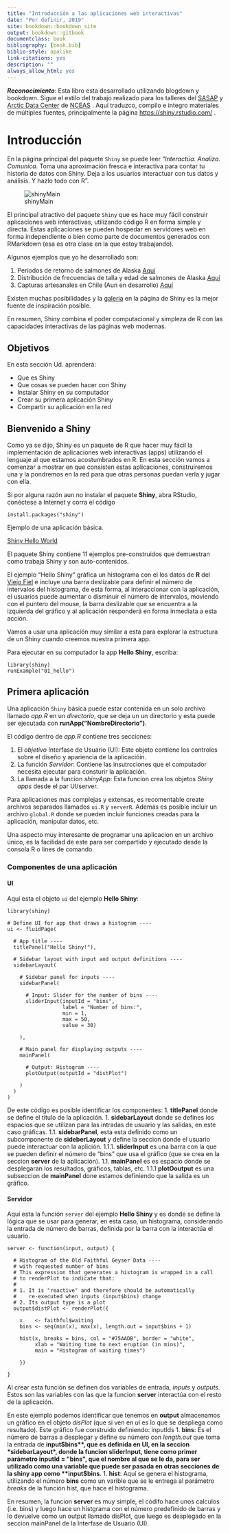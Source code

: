 ```yaml
--- 
title: "Introducción a las aplicaciones web interactivas"
date: "Por definir, 2019"
site: bookdown::bookdown_site
output: bookdown::gitbook
documentclass: book
bibliography: [book.bib]
biblio-style: apalike
link-citations: yes
description: ""
always_allow_html: yes
---
```


_**Reconocimiento**_: Esta libro esta desarrollado utilizando blogdown y bookdown. Sigue el estilo del 
trabajo realizado para los talleres del [SASAP](https://alaskasalmonandpeople.org/){target="_blank"}  y [Arctic Data Center](https://arcticdata.io/){target="_blank"}  de [NCEAS](https://www.nceas.ucsb.edu/){target="_blank"} . Aquí traduzco, compilo e integro 
materiales de múltiples fuentes, principalmente la página [https://shiny.rstudio.com/](https://shiny.rstudio.com/){target="_blank"} .


# Introducción

En la página principal del paquete `Shiny` se puede leer "*Interactúa.* *Analiza.* *Comunica.* Toma una aproximación
fresca e interactiva para contar tu historia de datos con Shiny. Deja a los usuarios interactuar con tus datos y
análisis. Y hazlo todo con R".

  ![shinyMain](imagenes/main_Shiny.jpg)

El principal atractivo del paquete `Shiny` que es hace muy fácil construir aplicaciones web interactivas, utilizando
código R en forma simple y directa. Estas aplicaciones se pueden hospedar en servidores web en forma independiente
o bien como parte de documentos generados con RMarkdown (esa es otra clase en la que estoy trabajando).

Algunos ejemplos que yo he desarrollado son:

1. Períodos de retorno de salmones de Alaska [Aquí](https://cornejo.shinyapps.io/ggjoy_Escapement/){target="_blank"} 
1. Distribución de frecuencias de talla y edad de salmones de Alaska [Aquí](https://cornejo.shinyapps.io/shiny_asl-AgeLength/){target="_blank"} 
1. Capturas artesanales en Chile (Aun en desarrollo) [Aquí](https://cornejo.shinyapps.io/CapturasArtesanales/){target="_blank"} 

Existen muchas posibilidades y la [galeria](https://shiny.rstudio.com/gallery/see-more.html){target="_blank"}  en la página de Shiny es la mejor fuente de inspiración posible.

En resumen, Shiny combina el poder computacional y simpleza de R con las capacidades interactivas de las páginas web modernas.


## Objetivos

En esta sección Ud. aprenderá:

- Que es Shiny
- Que cosas se pueden hacer con Shiny
- Instalar Shiny en su computador
- Crear su primera aplicación Shiny
- Compartir su aplicación en la red


## Bienvenido a Shiny

Como ya se dijo, Shiny es un paquete de R que hacer muy fácil la implementación de aplicaciones web interactivas
(apps) utilizando el lenguaje al que estamos acostumbrados en R. En esta sección vamos a comenzar a mostrar en que consisten estas aplicaciones, construiremos una y la pondremos en la red para que otras personas puedan verla y jugar con ella.

Si por alguna razón aun no instalar el paquete **Shiny**, abra RStudio, conéctese a Internet y corra el código

```
install.packages("shiny")
```

Ejemplo de una aplicación básica.

 [Shiny Hello World](imagenes/01_hello.png)

El paquete Shiny contiene 11 ejemplos pre-construidos que demuestran como trabaja Shiny y son auto-contenidos.

El ejemplo "Hello Shiny" gráfica un histograma con el los datos de **R** del 
[Viejo Fiel](https://es.wikipedia.org/wiki/Old_Faithful) e incluye una barra deslizable para definir el número de  
intervalos del histograma, de esta forma, al interaccionar con la aplicación, el usuarios puede aumentar o disminuir
el número de intervalos, moviendo con el puntero del mouse, la barra deslizable que se encuentra a la izquierda del
gráfico y al aplicación responderá en forma inmediata a esta acción. 

Vamos a usar una aplicación muy similar a esta para explorar la estructura de un Shiny cuando creemos nuestra primera app.

Para ejecutar en su computador la app **Hello Shiny**, escriba:

```
library(shiny)
runExample("01_hello")
```


## Primera aplicación

Una aplicación `Shiny` básica puede estar contenida en un solo archivo llamado *app.R* en un *directorio*, que se deja un un directorio y esta puede ser ejecutada con **runApp("NombreDirectorio")**.

El código dentro de *app.R* contiene tres secciones:

1. El *objetivo* Interfase de Usuario (UI): Este objeto contiene los controles sobre el diseño y apariencia de la aplicacióin. 
1. La función *Servidor*: Contiene las insutrcciones que el computador necesita ejecutar para consturir la aplicación.
1. La llamada a la funcion *shinyApp*: Esta funcion crea los objetos *Shiny apps* desde el par UI/server.

Para aplicaciones mas complejas y extensas, es recomentable create archivos separados llamados `ui.R` y `serverR`. Además es posible incluir un archivo `global.R` donde se pueden incluir funciones creadas para la aplicación, manipular datos, etc.

Una aspecto muy interesante de programar una aplicacion en un archivo único, es la facilidad de este para ser compartido y ejecutado desde la consola R o lines de comando.

### Componentes de una aplicación

#### UI

Aquí esta el objeto `ui` del ejemplo **Hello Shiny**:

```
library(shiny)

# Define UI for app that draws a histogram ----
ui <- fluidPage(

  # App title ----
  titlePanel("Hello Shiny!"),

  # Sidebar layout with input and output definitions ----
  sidebarLayout(

    # Sidebar panel for inputs ----
    sidebarPanel(

      # Input: Slider for the number of bins ----
      sliderInput(inputId = "bins",
                  label = "Number of bins:",
                  min = 1,
                  max = 50,
                  value = 30)

    ),

    # Main panel for displaying outputs ----
    mainPanel(

      # Output: Histogram ----
      plotOutput(outputId = "distPlot")

    )
  )
)
```
De este código es posible identificar los componentes:
1. **titlePanel** donde se define el título de la aplicación.
1. **sidebarLayout** donde se defines los espacios que se utilizan para las intradas de usuario y las salidas, en este caso gráficas.
1.1. **sidebarPanel**, esta esta definido como un subcomponente de **sideberLayout** y define la seccion donde el usuario puede interactuar con la aplición.
1.1.1. **sliderInput** es una barra con la que se pueden definir el número de "bins" que usa el gráfico (que se crea en la seccion **server** de la aplicación).
1.1. **mainPanel** es es espacio donde se desplegaran los resultados, gráficos, tablas, etc.
1.1.1 **plotOoutput** es una subseccion de **mainPanel** done estamos definiendo que la salida es un gráfico.


#### Servidor

Aquí esta la función `server` del ejemplo **Hello Shiny** y es donde se define la lógica que se usar para generar, en esta caso, un histograma, considerando la entrada de número de barras, definida por la barra con la interactúa el usuario.

```
server <- function(input, output) {

  # Histogram of the Old Faithful Geyser Data ----
  # with requested number of bins
  # This expression that generates a histogram is wrapped in a call
  # to renderPlot to indicate that:
  #
  # 1. It is "reactive" and therefore should be automatically
  #    re-executed when inputs (input$bins) change
  # 2. Its output type is a plot
  output$distPlot <- renderPlot({

    x    <- faithful$waiting
    bins <- seq(min(x), max(x), length.out = input$bins + 1)

    hist(x, breaks = bins, col = "#75AADB", border = "white",
         xlab = "Waiting time to next eruption (in mins)",
         main = "Histogram of waiting times")

    })

}

```

Al crear esta función se definen dos variables de entrada, *inputs* y *outputs*. Estos son las variables con las que la funcion **server** interactúa con el resto de la aplicación.

En este ejemplo podemos identificar que tenemos en **output** almacenamos un gráfico en el objeto *disPlot* (que si ven en *ui* es lo que se despliega como resultado). Este gráfico fue construido definiendo:
inputIds
1. **bins**: Es el número de barras a desplegar y define su número con *length.out* que toma la entrada de **input$bins**, que es definida en UI, en la seccion *sidebarLayout*, donde la funcion sliderInput, tiene como primer parámetro inputId = "bins", que el nombre al que se le da, para ser utilizado como una variable que puede ser pasada en otras secciones de la shiny app como **input$bins**.
1. **hist**: Aquí se genera el histograma, utilizando el número **bins** como un varible que se le entrega al parámetro *breaks* de la función hist, que hace el histograma.

En resumen, la funcion **server** es muy simple, el códifo hace unos calculos (i.e. bins) y luego hace un histgrama con el número predefinido de barras y lo devuelve como un output llamado disPlot, que luego es desplegado en la seccion mainPanel de la Interfase de Usuario (UI). 






